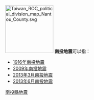 [[File:Taiwan_ROC_political_division_map_Nantou_County.svg|150px]]
'''南投地震'''可以指：
*[[1916年－1917年南投地震系列|1916年南投地震]]
*[[2009年南投地震|2009年南投地震]]
*[[2013年3月南投地震|2013年3月南投地震]]
*[[2013年6月南投地震|2013年6月南投地震]]

{{Disambiguation|Cat=四字亚洲事件消歧义}}

[[Category:南投縣地震|]]